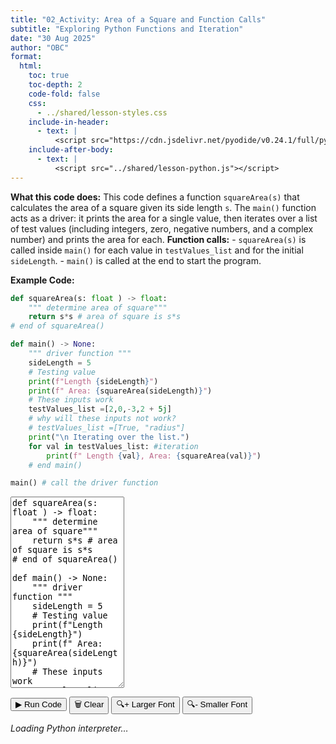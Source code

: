 ```yaml
---
title: "02_Activity: Area of a Square and Function Calls"
subtitle: "Exploring Python Functions and Iteration"
date: "30 Aug 2025"
author: "OBC"
format: 
  html:
    toc: true
    toc-depth: 2
    code-fold: false
    css: 
      - ../shared/lesson-styles.css
    include-in-header:
      - text: |
          <script src="https://cdn.jsdelivr.net/pyodide/v0.24.1/full/pyodide.js"></script>
    include-after-body:
      - text: |
          <script src="../shared/lesson-python.js"></script>
---
```


::: {.code-explanation}
**What this code does:**
This code defines a function `squareArea(s)` that calculates the area of a square given its side length `s`. The `main()` function acts as a driver: it prints the area for a single value, then iterates over a list of test values (including integers, zero, negative numbers, and a complex number) and prints the area for each.
**Function calls:**
- `squareArea(s)` is called inside `main()` for each value in `testValues_list` and for the initial `sideLength`.
- `main()` is called at the end to start the program.
:::

**Example Code:**
```python
def squareArea(s: float ) -> float:
    """ determine area of square"""
    return s*s # area of square is s*s
# end of squareArea()

def main() -> None:
    """ driver function """
    sideLength = 5
    # Testing value
    print(f"Length {sideLength}")
    print(f" Area: {squareArea(sideLength)}")
    # These inputs work
    testValues_list =[2,0,-3,2 + 5j]
    # why will these inputs not work?
    # testValues_list =[True, "radius"]
    print("\n Iterating over the list.")
    for val in testValues_list: #iteration
        print(f" Length {val}, Area: {squareArea(val)}")
    # end main()

main() # call the driver function
```


<textarea id="lesson-input-1" class="lesson-input" rows="20" placeholder="# Copy the code above or write your own...">def squareArea(s: float ) -> float:
    """ determine area of square"""
    return s*s # area of square is s*s
# end of squareArea()

def main() -> None:
    """ driver function """
    sideLength = 5
    # Testing value
    print(f"Length {sideLength}")
    print(f" Area: {squareArea(sideLength)}")
    # These inputs work
    testValues_list =[2,0,-3,2 + 5j]
    # why will these inputs not work?
    # testValues_list =[True, "radius"]
    print("\n Iterating over the list.")
    for val in testValues_list: #iteration
        print(f" Length {val}, Area: {squareArea(val)}")
    # end main()

main() # call the driver function
</textarea>


<div class="lesson-buttons">
  <button onclick="runLessonCode(1)" class="run-btn">▶ Run Code</button>
  <button onclick="clearLessonTerminal(1)" class="clear-btn">🗑 Clear</button>
  <button onclick="increaseFontSize()" class="example-btn">🔍+ Larger Font</button>
  <button onclick="decreaseFontSize()" class="example-btn">🔍- Smaller Font</button>
</div>

<div id="lesson-terminal-1" class="lesson-terminal">
  <div class="python-prompt">>>> </div>
  <div style="color: var(--golden-yellow); font-style: italic;">Loading Python interpreter...</div>
</div>
